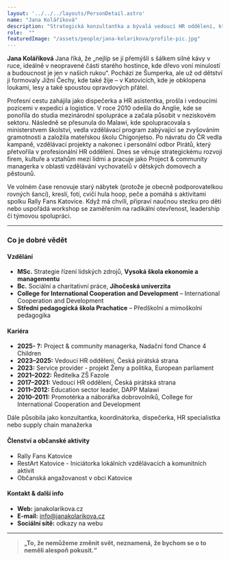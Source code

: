 ```yaml
---
layout: '../../../layouts/PersonDetail.astro'
name: "Jana Koláříková"
description: "Strategická konzultantka a bývalá vedoucí HR oddělení, která propojuje lidskost, odbornost a systémové změny, ENFJ."
role:  ""
featuredImage: "/assets/people/jana-kolarikova/profile-pic.jpg"
---
```


**Jana Koláříková**
Jana říká, že „nejlíp se jí přemýšlí s šálkem silné kávy v ruce, ideálně v neopravené části starého hostince, kde dřevo voní minulostí a budoucnost je jen v našich rukou“. Pochází ze Šumperka, ale už od dětství ji formovaly Jižní Čechy, kde také žije – v Katovicích, kde je obklopena loukami, lesy a také spoustou opravdových přátel.

Profesní cestu zahájila jako dispečerka a HR asistentka, prošla i vedoucími pozicemi v expedici a logistice. V roce 2010 odešla do Anglie, kde se ponořila do studia mezinárodní spolupráce a začala působit v neziskovém sektoru. Následně se přesunula do Malawi, kde spolupracovala s ministerstvem školství, vedla vzdělávací program zabývající se zvyšováním gramotnosti a založila mateřskou školu Chigonjetso. Po návratu do ČR vedla kampaně, vzdělávací projekty a nakonec i personální odbor Pirátů, který přetvořila v profesionální HR oddělení. Dnes se věnuje strategickému rozvoji firem, kultuře a vztahům mezi lidmi a pracuje jako Project & community managerka v oblasti vzdělávání vychovatelů v dětských domovech a pěstounů.

Ve volném čase renovuje starý nábytek (protože je obecně podporovatelkou rovných šancí), kreslí, fotí, cvičí hula hoop, peče a pomáhá s aktivitami spolku Rally Fans Katovice. Když má chvíli, připraví naučnou stezku pro děti nebo uspořádá workshop se zaměřením na radikální otevřenost, leadership či týmovou spolupráci. 

---

### Co je dobré vědět

#### Vzdělání

- **MSc.** Strategie řízení lidských zdrojů, **Vysoká škola ekonomie a managementu**
- **Bc.** Sociální a charitativní práce, **Jihočeská univerzita**
- **College for International Cooperation and Development** – International Cooperation and Development
- **Střední pedagogická škola Prachatice** – Předškolní a mimoškolní pedagogika

#### Kariéra

- **2025- ?:** Project & community managerka, Nadační fond Chance 4 Children
- **2023–2025:** Vedoucí HR oddělení, Česká pirátská strana
- **2023:** Service provider - projekt Ženy a politika, European parliament
- **2021–2022:** Ředitelka ZŠ Fazole
- **2017–2021:** Vedoucí HR oddělení, Česká pirátská strana
- **2011–2012:** Education sector leader, DAPP Malawi
- **2010–2011:** Promotérka a náborářka dobrovolníků, College for International Cooperation and Development

Dále působila jako konzultantka, koordinátorka, dispečerka, HR specialistka nebo supply chain manažerka

#### Členství a občanské aktivity

- Rally Fans Katovice
- RestArt Katovice - Iniciátorka lokálních vzdělávacích a komunitních aktivit
- Občanská angažovanost v obci Katovice


#### Kontakt & další info
- **Web:** janakolarikova.cz
- **E-mail:** info@janakolarikova.cz
- **Sociální sítě:** odkazy na webu

---

> **„To, že nemůžeme změnit svět, neznamená, že bychom se o to neměli alespoň pokusit.“**